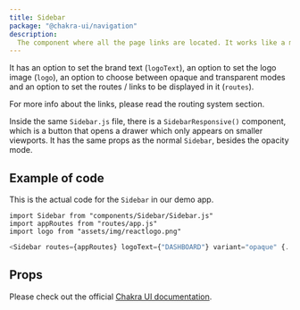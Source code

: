 ```yaml
---
title: Sidebar
package: "@chakra-ui/navigation"
description:
  The component where all the page links are located. It works like a menu.
---
```


It has an option to set the brand text (`logoText`), an option to set the logo
image (`logo`), an option to choose between opaque and transparent modes and an
option to set the routes / links to be displayed in it (`routes`).

For more info about the links, please read the routing system section.

Inside the same `Sidebar.js` file, there is a `SidebarResponsive()` component,
which is a button that opens a drawer which only appears on smaller viewports.
It has the same props as the normal `Sidebar`, besides the opacity mode.

## Example of code

This is the actual code for the `Sidebar` in our demo app.

```tsx
import Sidebar from "components/Sidebar/Sidebar.js"
import appRoutes from "routes/app.js"
import logo from "assets/img/reactlogo.png"
```

```js
<Sidebar routes={appRoutes} logoText={"DASHBOARD"} variant="opaque" {...rest} />
```

## Props

Please check out the official
[Chakra UI documentation](https://chakra-ui.com/docs/overlay/drawer?ref=creative-tim).
